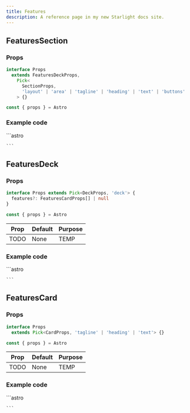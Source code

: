 ```yaml
---
title: Features
description: A reference page in my new Starlight docs site.
---
```



## FeaturesSection

### Props
```ts
interface Props
  extends FeaturesDeckProps,
    Pick<
      SectionProps,
      'layout' | 'area' | 'tagline' | 'heading' | 'text' | 'buttons'
    > {}

const { props } = Astro
```

### Example code
<Tabs>
  <TabItem label="Self-closing">
    ```astro

    ```
  </TabItem>
</Tabs>

## FeaturesDeck

### Props
```ts
interface Props extends Pick<DeckProps, 'deck'> {
  features?: FeaturesCardProps[] | null
}

const { props } = Astro
```

| Prop  | Default | Purpose |
| ----  | ------- | ------- |
| TODO  | None    | TEMP    |

### Example code
<Tabs>
  <TabItem label="Self-closing">
    ```astro

    ```
  </TabItem>
</Tabs>

## FeaturesCard

### Props
```ts
interface Props
  extends Pick<CardProps, 'tagline' | 'heading' | 'text'> {}

const { props } = Astro
```

| Prop  | Default | Purpose |
| ----  | ------- | ------- |
| TODO  | None    | TEMP    |

### Example code
<Tabs>
  <TabItem label="Self-closing">
    ```astro

    ```
  </TabItem>
</Tabs>

